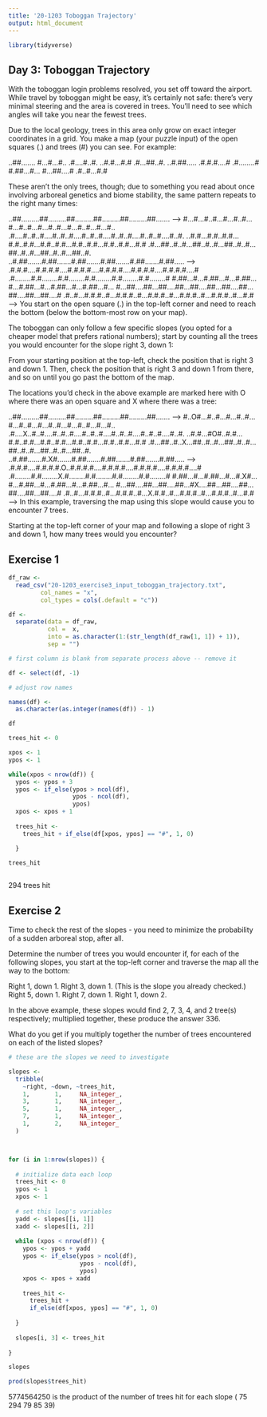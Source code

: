 ```yaml
---
title: '20-1203 Toboggan Trajectory'
output: html_document
---
```


```r
library(tidyverse)
```

## Day 3: Toboggan Trajectory

With the toboggan login problems resolved, you set off toward the airport. While travel by toboggan might be easy, it's certainly not safe: there's very minimal steering and the area is covered in trees. You'll need to see which angles will take you near the fewest trees.

Due to the local geology, trees in this area only grow on exact integer coordinates in a grid. You make a map (your puzzle input) of the open squares (.) and trees (#) you can see. For example:

..##.......
#...#...#..
.#....#..#.
..#.#...#.#
.#...##..#.
..#.##.....
.#.#.#....#
.#........#
#.##...#...
#...##....#
.#..#...#.#

These aren't the only trees, though; due to something you read about once involving arboreal genetics and biome stability, the same pattern repeats to the right many times:

..##.........##.........##.........##.........##.........##.......  --->
#...#...#..#...#...#..#...#...#..#...#...#..#...#...#..#...#...#..
.#....#..#..#....#..#..#....#..#..#....#..#..#....#..#..#....#..#.
..#.#...#.#..#.#...#.#..#.#...#.#..#.#...#.#..#.#...#.#..#.#...#.#
.#...##..#..#...##..#..#...##..#..#...##..#..#...##..#..#...##..#.
..#.##.......#.##.......#.##.......#.##.......#.##.......#.##.....  --->
.#.#.#....#.#.#.#....#.#.#.#....#.#.#.#....#.#.#.#....#.#.#.#....#
.#........#.#........#.#........#.#........#.#........#.#........#
#.##...#...#.##...#...#.##...#...#.##...#...#.##...#...#.##...#...
#...##....##...##....##...##....##...##....##...##....##...##....#
.#..#...#.#.#..#...#.#.#..#...#.#.#..#...#.#.#..#...#.#.#..#...#.#  --->
You start on the open square (.) in the top-left corner and need to reach the bottom (below the bottom-most row on your map).

The toboggan can only follow a few specific slopes (you opted for a cheaper model that prefers rational numbers); start by counting all the trees you would encounter for the slope right 3, down 1:

From your starting position at the top-left, check the position that is right 3 and down 1. Then, check the position that is right 3 and down 1 from there, and so on until you go past the bottom of the map.

The locations you'd check in the above example are marked here with O where there was an open square and X where there was a tree:

..##.........##.........##.........##.........##.........##.......  --->
#..O#...#..#...#...#..#...#...#..#...#...#..#...#...#..#...#...#..
.#....X..#..#....#..#..#....#..#..#....#..#..#....#..#..#....#..#.
..#.#...#O#..#.#...#.#..#.#...#.#..#.#...#.#..#.#...#.#..#.#...#.#
.#...##..#..X...##..#..#...##..#..#...##..#..#...##..#..#...##..#.
..#.##.......#.X#.......#.##.......#.##.......#.##.......#.##.....  --->
.#.#.#....#.#.#.#.O..#.#.#.#....#.#.#.#....#.#.#.#....#.#.#.#....#
.#........#.#........X.#........#.#........#.#........#.#........#
#.##...#...#.##...#...#.X#...#...#.##...#...#.##...#...#.##...#...
#...##....##...##....##...#X....##...##....##...##....##...##....#
.#..#...#.#.#..#...#.#.#..#...X.#.#..#...#.#.#..#...#.#.#..#...#.#  --->
In this example, traversing the map using this slope would cause you to encounter 7 trees.

Starting at the top-left corner of your map and following a slope of right 3 and down 1, how many trees would you encounter?

## Exercise 1

```r
df_raw <- 
  read_csv("20-1203_exercise3_input_toboggan_trajectory.txt", 
         col_names = "x", 
         col_types = cols(.default = "c"))

```

```r
df <- 
  separate(data = df_raw, 
           col =  x, 
           into = as.character(1:(str_length(df_raw[1, 1]) + 1)), 
           sep = "") 

# first column is blank from separate process above -- remove it

df <- select(df, -1)

# adjust row names 

names(df) <- 
  as.character(as.integer(names(df)) - 1)

df
```

```r
trees_hit <- 0

xpos <- 1
ypos <- 1

while(xpos < nrow(df)) {
  ypos <- ypos + 3
  ypos <- if_else(ypos > ncol(df), 
                  ypos - ncol(df), 
                  ypos)
  xpos <- xpos + 1
  
  trees_hit <-
    trees_hit + if_else(df[xpos, ypos] == "#", 1, 0)

  }

trees_hit
  
```

294 trees hit


## Exercise 2

Time to check the rest of the slopes - you need to minimize the probability of a sudden arboreal stop, after all.

Determine the number of trees you would encounter if, for each of the following slopes, you start at the top-left corner and traverse the map all the way to the bottom:

Right 1, down 1.
Right 3, down 1. (This is the slope you already checked.)
Right 5, down 1.
Right 7, down 1.
Right 1, down 2.

In the above example, these slopes would find 2, 7, 3, 4, and 2 tree(s) respectively; multiplied together, these produce the answer 336.

What do you get if you multiply together the number of trees encountered on each of the listed slopes?

```r

# these are the slopes we need to investigate

slopes <- 
  tribble(
    ~right, ~down, ~trees_hit,
    1,       1,     NA_integer_,
    3,       1,     NA_integer_, 
    5,       1,     NA_integer_,
    7,       1,     NA_integer_,
    1,       2,     NA_integer_
  )



for (i in 1:nrow(slopes)) {
  
  # initialize data each loop
  trees_hit <- 0
  ypos <- 1
  xpos <- 1
  
  # set this loop's variables
  yadd <- slopes[[i, 1]]
  xadd <- slopes[[i, 2]]
  
  while (xpos < nrow(df)) {
    ypos <- ypos + yadd
    ypos <- if_else(ypos > ncol(df), 
                    ypos - ncol(df), 
                    ypos)
    xpos <- xpos + xadd
    
    trees_hit <- 
      trees_hit + 
      if_else(df[xpos, ypos] == "#", 1, 0)
    
  }
  
  slopes[i, 3] <- trees_hit
  
}

slopes

prod(slopes$trees_hit)
```

5774564250 is the product of the number of trees hit for each slope
( 75 294  79  85  39)
